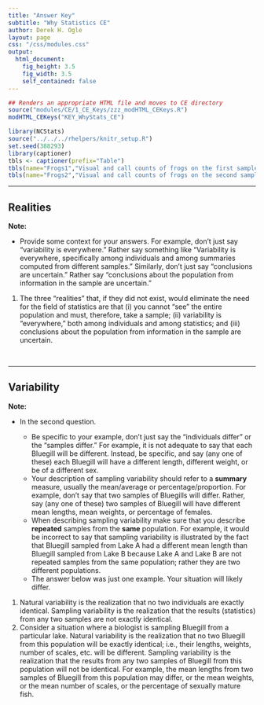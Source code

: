 ```yaml
---
title: "Answer Key"
subtitle: "Why Statistics CE"
author: Derek H. Ogle
layout: page
css: "/css/modules.css"
output:
  html_document:
    fig_height: 3.5
    fig_width: 3.5
    self_contained: false
---
```


```r
## Renders an appropriate HTML file and moves to CE directory
source("modules/CE/1_CE_Keys/zzz_modHTML_CEKeys.R")
modHTML_CEKeys("KEY_WhyStats_CE")
```

```r
library(NCStats)
source("../../../rhelpers/knitr_setup.R")
set.seed(388293)
library(captioner)
tbls <- captioner(prefix="Table")
tbls(name="Frogs1","Visual and call counts of frogs on the first sample of 10 lakes from northern Wisconsin.")
tbls(name="Frogs2","Visual and call counts of frogs on the second sample of 10 lakes from northern Wisconsin.")
```

----

## Realities

<div class="alert alert-warning">
<strong>Note:</strong> 
<ul>
<li>Provide some context for your answers. For example, don't just say "variability is everywhere." Rather say something like "Variability is everywhere, specifically among individuals and among summaries computed from different samples." Similarly, don't just say  "conclusions are uncertain." Rather say "conclusions about the population from information in the sample are uncertain."</li>
</ul>
</div>

1. The three "realities" that, if they did not exist, would eliminate the need for the field of statistics are that (i) you cannot "see" the entire population and must, therefore, take a sample; (ii) variability is "everywhere," both among individuals and among statistics; and (iii) conclusions about the population from information in the sample are uncertain.

<br>

----

## Variability

<div class="alert alert-warning">
<strong>Note:</strong> 
<ul>
<li>In the second question.</li>
<ul>
<li>Be specific to your example, don't just say the "individuals differ" or the "samples differ." For example, it is not adequate to say that each Bluegill will be different. Instead, be specific, and say (any one of these) each Bluegill will have a different length, different weight, or be of a different sex.</li>
<li>Your description of sampling variability should refer to a <strong>summary</strong> measure, usually the mean/average or percentage/proportion. For example, don't say that two samples of Bluegills will differ. Rather, say (any one of these) two samples of Bluegill will have different mean lengths, mean weights, or percentage of females.</li>
<li>When describing sampling variability make sure that you describe <strong>repeated</strong> samples from the <strong>same</strong> population. For example, it would be incorrect to say that sampling variability is illustrated by the fact that Bluegill sampled from Lake A had a different mean length than Bluegill sampled from Lake B because Lake A and Lake B are not repeated samples from the same population; rather they are two different populations.</li>
<li>The answer below was just one example. Your situation will likely differ.</li>
</ul>
</ul>
</div>

1. Natural variability is the realization that no two individuals are exactly identical. Sampling variability is the realization that the results (statistics) from any two samples are not exactly identical.
1. Consider a situation where a biologist is sampling Bluegill from a particular lake. Natural variability is the realization that no two Bluegill from this population will be exactly identical; i.e., their lengths, weights, number of scales, etc. will be different. Sampling variability is the realization that the results from any two samples of Bluegill from this population will not be identical. For example, the mean lengths from two samples of Bluegill from this population may differ, or the mean weights, or the mean number of scales, or the percentage of sexually mature fish.
